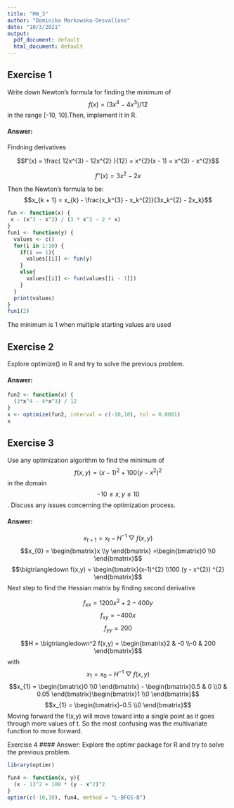 ---
title: "HW_3"
author: "Dominika Markowska-Desvallons"
date: "10/3/2021"
output:
  pdf_document: default
  html_document: default
---
## Exercise 1
Write down Newton’s formula for finding the minimum of $$f(x) = (3x^{4} - 4x^{3}) / 12$$ in the range [-10, 10].Then, implement it in R.


#### Answer:
Findning derivatives

$$f'(x) = \frac{ 12x^{3} - 12x^{2} }{12} = x^{2}(x - 1) = x^{3} - x^{2}$$

$$f''(x) = 3x^{2} - 2x$$

Then the Newton’s formula to be: $$x_{k + 1} = x_{k} - \frac{x_k^{3} - x_k^{2}}{3x_k^{2} - 2x_k}$$

```{r}
fun <- function(x) {
 x - (x^3 - x^2) / (3 * x^2 - 2 * x)
}
fun1 <- function(y) {
  values <- c()
  for(i in 1:10) {
    if(i == 1){
      values[[i]] <- fun(y)
    }
    else{
      values[[i]] <- fun(values[[i - 1]])
    }
  }
  print(values)
}
fun1(2)

```
The minimum is 1 when multiple starting values are used


## Exercise 2
Explore optimize() in R and try to solve the previous problem.

#### Answer:
```{r}
fun2 <- function(x) {
  (3*x^4 - 4*x^3) / 12
}
x <- optimize(fun2, interval = c(-10,10), tol = 0.0001)
x

```
## Exercise 3
Use any optimization algorithm to find the minimum of $$f(x,y) = (x-1)^{2} + 100 (y - x^{2}) ^{2}$$ in the domain $$-10 \leq x,y \leq 10$$. Discuss any issues concerning the optimization process.

#### Answer:
$$x_{t + 1} = x_{t} - H^{-1}\bigtriangledown f(x,y)$$
$$x_{0} = \begin{bmatrix}x \\y \end{bmatrix} =\begin{bmatrix}0 \\0 \end{bmatrix}$$
$$\bigtriangledown f(x,y) = \begin{bmatrix}(x-1)^{2} \\100 (y - x^{2}) ^{2} \end{bmatrix}$$
Next step to find the Hessian matrix by finding second derivative

$$f_{xx} = 1200 x^{2} + 2 - 400y$$
$$f_{xy} = -400x$$
$$f_{yy} = 200$$

$$H = \bigtriangledown^2 f(x,y) = \begin{bmatrix}2 & -0 \\-0 & 200 \end{bmatrix}$$
 with $$x_{1} = x_{0} - H^{-1}\bigtriangledown f(x,y)$$
$$x_{1} = \begin{bmatrix}0 \\0 \end{bmatrix} - \begin{bmatrix}0.5 & 0 \\0 & 0.05 \end{bmatrix}\begin{bmatrix}1 \\0 \end{bmatrix}$$
$$x_{1} = \begin{bmatrix}-0.5 \\0 \end{bmatrix}$$
Moving forward the f(x,y) will  move toward into a single point as it goes through more values of t. So the most confusing was the multivariate function to move forward. 



Exercise 4
#### Answer:
Explore the optimr package for R and try to solve the previous problem.

```{r}
library(optimr)
```


```{r}
fun4 <- function(x, y){
  (x - 1)^2 + 100 * (y - x^2)^2
}
optimr(c(-10,10), fun4, method = "L-BFGS-B")


```